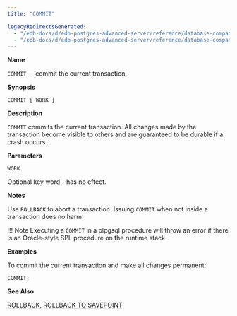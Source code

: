 ```yaml
---
title: "COMMIT"

legacyRedirectsGenerated:
  - "/edb-docs/d/edb-postgres-advanced-server/reference/database-compatibility-for-oracle-developers-sql-guide/13/commit.html"
  - "/edb-docs/d/edb-postgres-advanced-server/reference/database-compatibility-for-oracle-developers-sql-guide/latest/commit.html"
---
```


<div id="commit" class="registered_link"></div>

**Name**

`COMMIT` -- commit the current transaction.

**Synopsis**

```text
COMMIT [ WORK ]
```

**Description**

`COMMIT` commits the current transaction. All changes made by the transaction become visible to others and are guaranteed to be durable if a crash occurs.

**Parameters**

`WORK`

 Optional key word - has no effect.

**Notes**

Use `ROLLBACK` to abort a transaction. Issuing `COMMIT` when not inside a transaction does no harm.

!!! Note
    Executing a `COMMIT` in a plpgsql procedure will throw an error if there is an Oracle-style SPL procedure on the runtime stack.

**Examples**

To commit the current transaction and make all changes permanent:

```text
COMMIT;
```

**See Also**

[ROLLBACK](68_rollback/#rollback), [ROLLBACK TO SAVEPOINT](69_rollback_to_savepoint/#rollback_to_savepoint)
